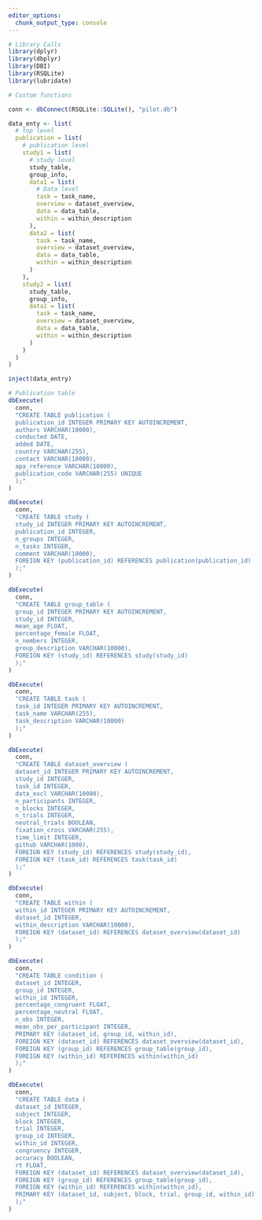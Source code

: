 ```yaml
---
editor_options:
  chunk_output_type: console
---
```

```r
# Library Calls
library(dplyr)
library(dbplyr)
library(DBI)
library(RSQLite)
library(lubridate)
```

```r
# Custom functions

```

```r
conn <- dbConnect(RSQLite::SQLite(), "pilot.db")
```

```r
data_enty <- list(
  # top level
  publication = list(
    # publication level
    study1 = list(
      # study level
      study_table,
      group_info,
      data1 = list(
        # Data level
        task = task_name,
        overview = dataset_overview,
        data = data_table,
        within = within_description
      ),
      data2 = list(
        task = task_name,
        overview = dataset_overview,
        data = data_table,
        within = within_description
      )
    ),
    study2 = list(
      study_table,
      group_info,
      data1 = list(
        task = task_name,
        overview = dataset_overview,
        data = data_table,
        within = within_description
      )
    )
  )
)

inject(data_entry)

```

```r
# Publication table
dbExecute(
  conn,
  "CREATE TABLE publication (
  publication_id INTEGER PRIMARY KEY AUTOINCREMENT,
  authors VARCHAR(10000),
  conducted DATE,
  added DATE,
  country VARCHAR(255),
  contact VARCHAR(10000),
  apa_reference VARCHAR(10000),
  publication_code VARCHAR(255) UNIQUE
  );"
)

dbExecute(
  conn,
  "CREATE TABLE study (
  study_id INTEGER PRIMARY KEY AUTOINCREMENT,
  publication_id INTEGER,
  n_groups INTEGER,
  n_tasks INTEGER,
  comment VARCHAR(10000),
  FOREIGN KEY (publication_id) REFERENCES publication(publication_id)
  );"
)

dbExecute(
  conn,
  "CREATE TABLE group_table (
  group_id INTEGER PRIMARY KEY AUTOINCREMENT,
  study_id INTEGER,
  mean_age FLOAT,
  percentage_female FLOAT,
  n_nembers INTEGER,
  group_description VARCHAR(10000),
  FOREIGN KEY (study_id) REFERENCES study(study_id)
  );"
)

dbExecute(
  conn,
  "CREATE TABLE task (
  task_id INTEGER PRIMARY KEY AUTOINCREMENT,
  task_name VARCHAR(255),
  task_description VARCHAR(10000)
  );"
)

dbExecute(
  conn,
  "CREATE TABLE dataset_overview (
  dataset_id INTEGER PRIMARY KEY AUTOINCREMENT,
  study_id INTEGER,
  task_id INTEGER,
  data_excl VARCHAR(10000),
  n_participants INTEGER,
  n_blocks INTEGER,
  n_trials INTEGER,
  neutral_trials BOOLEAN,
  fixation_cross VARCHAR(255),
  time_limit INTEGER,
  github VARCHAR(1000),
  FOREIGN KEY (study_id) REFERENCES study(study_id),
  FOREIGN KEY (task_id) REFERENCES task(task_id)
  );"
)

dbExecute(
  conn,
  "CREATE TABLE within (
  within_id INTEGER PRIMARY KEY AUTOINCREMENT,
  dataset_id INTEGER,
  within_description VARCHAR(10000),
  FOREIGN KEY (dataset_id) REFERENCES dataset_overview(dataset_id)
  );"
)

dbExecute(
  conn,
  "CREATE TABLE condition (
  dataset_id INTEGER,
  group_id INTEGER,
  within_id INTEGER,
  percentage_congruent FLOAT,
  percentage_neutral FLOAT,
  n_obs INTEGER,
  mean_obs_per_participant INTEGER,
  PRIMARY KEY (dataset_id, group_id, within_id),
  FOREIGN KEY (dataset_id) REFERENCES dataset_overview(dataset_id),
  FOREIGN KEY (group_id) REFERENCES group_table(group_id),
  FOREIGN KEY (within_id) REFERENCES within(within_id)
  );"
)

dbExecute(
  conn,
  "CREATE TABLE data (
  dataset_id INTEGER,
  subject INTEGER,
  block INTEGER,
  trial INTEGER,
  group_id INTEGER,
  within_id INTEGER,
  congruency INTEGER,
  accuracy BOOLEAN,
  rt FLOAT,
  FOREIGN KEY (dataset_id) REFERENCES dataset_overview(dataset_id),
  FOREIGN KEY (group_id) REFERENCES group_table(group_id),
  FOREIGN KEY (within_id) REFERENCES within(within_id),
  PRIMARY KEY (dataset_id, subject, block, trial, group_id, within_id)
  );"
)
```

